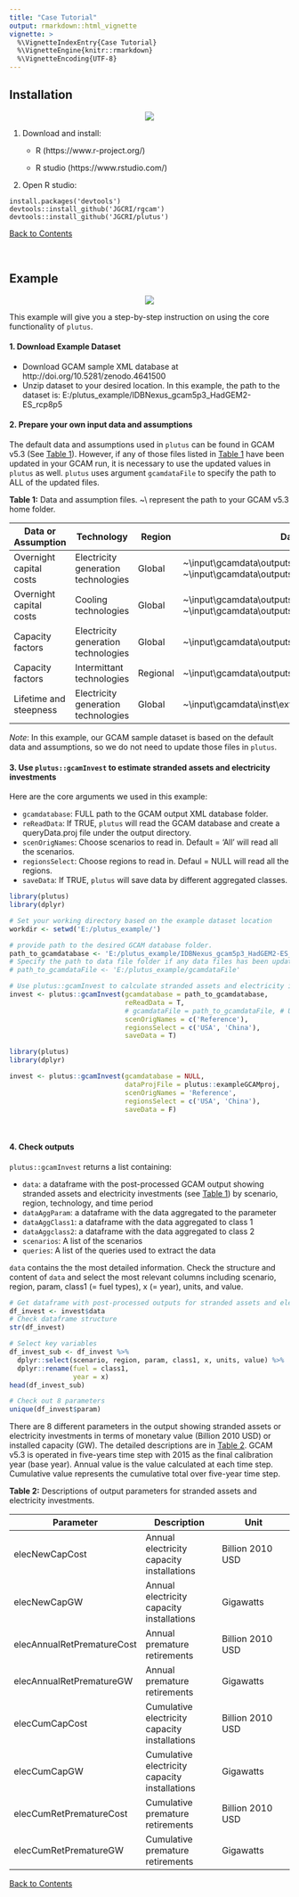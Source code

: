 ```yaml
---
title: "Case Tutorial"
output: rmarkdown::html_vignette
vignette: >
  %\VignetteIndexEntry{Case Tutorial}
  %\VignetteEngine{knitr::rmarkdown}
  %\VignetteEncoding{UTF-8}
---
```



<!-------------------------->
<!-------------------------->
## Installation
<!-------------------------->
<!-------------------------->
<p align="center"> <img src="vignettesFigs/divider.png"></p>

1. Download and install:

    - R (https://www.r-project.org/)
    
    - R studio (https://www.rstudio.com/)

    
2. Open R studio:

```
install.packages('devtools')
devtools::install_github('JGCRI/rgcam')
devtools::install_github('JGCRI/plutus')
```

[Back to Contents](#Contents)

<br />

<!-------------------------->
<!-------------------------->
## Example
<!-------------------------->
<!-------------------------->
<p align="center"> <img src="vignettesFigs/divider.png"></p>

This example will give you a step-by-step instruction on using the core functionality of `plutus`.

#### 1. Download Example Dataset

  - Download GCAM sample XML database at http://doi.org/10.5281/zenodo.4641500
  - Unzip dataset to your desired location. In this example, the path to the dataset is: E:/plutus_example/IDBNexus_gcam5p3_HadGEM2-ES_rcp8p5

#### 2. Prepare your own input data and assumptions

The default data and assumptions used in `plutus` can be found in GCAM v5.3 (See [Table 1](#table1)). However, if any of those files listed in [Table 1](#table1) have been updated in your GCAM run, it is necessary to use the updated values in `plutus` as well. `plutus` uses argument `gcamdataFile` to specify the path to ALL of the updated files.

<a name="table1"></a>
**Table 1:** Data and assumption files. ~\\ represent the path to your GCAM v5.3 home folder.

| Data or Assumption | Technology | Region | Data File in GCAM v5.3|
|---|---|---|---|
| Overnight capital costs | Electricity generation technologies | Global | ~\\input\\gcamdata\\outputs\\L2233.GlobalIntTechCapital_elec.csv <br /> ~\\input\\gcamdata\\outputs\\L2233.GlobalTechCapital_elecPassthru.csv |
| Overnight capital costs | Cooling technologies | Global | ~\\input\\gcamdata\\outputs\\L2233.GlobalIntTechCapital_elec_cool.csv <br /> ~\\input\\gcamdata\\outputs\\L2233.GlobalTechCapital_elec_cool.csv |
| Capacity factors | Electricity generation technologies | Global | ~\\input\\gcamdata\\outputs\\L223.GlobalTechCapFac_elec.csv |
| Capacity factors | Intermittant technologies | Regional | ~\\input\\gcamdata\\outputs\\L223.StubTechCapFactor_elec.csv |
| Lifetime and steepness| Electricity generation technologies | Global | ~\\input\\gcamdata\\inst\\extdata\\energy\\A23.globaltech_retirement.csv |

*Note*: In this example, our GCAM sample dataset is based on the default data and assumptions, so we do not need to update those files in `plutus`.

#### 3.  Use `plutus::gcamInvest` to estimate stranded assets and electricity investments

Here are the core arguments we used in this example:

  - `gcamdatabase`: FULL path to the GCAM output XML database folder.
  - `reReadData`: If TRUE, `plutus` will read the GCAM database and create a queryData.proj file under the output directory.
  - `scenOrigNames`: Choose scenarios to read in. Default = 'All' will read all the scenarios.
  - `regionsSelect`: Choose regions to read in. Defaul = NULL will read all the regions.
  - `saveData`: If TRUE, `plutus` will save data by different aggregated classes.


```r
library(plutus)
library(dplyr)

# Set your working directory based on the example dataset location
workdir <- setwd('E:/plutus_example/')

# provide path to the desired GCAM database folder.
path_to_gcamdatabase <- 'E:/plutus_example/IDBNexus_gcam5p3_HadGEM2-ES_rcp8p5'
# Specify the path to data file folder if any data files has been updated
# path_to_gcamdataFile <- 'E:/plutus_example/gcamdataFile'

# Use plutus::gcamInvest to calculate stranded assets and electricity investments
invest <- plutus::gcamInvest(gcamdatabase = path_to_gcamdatabase,
                             reReadData = T,
                             # gcamdataFile = path_to_gcamdataFile, # Use this argument if any data files has been updated
                             scenOrigNames = c('Reference'),
                             regionsSelect = c('USA', 'China'),
                             saveData = T)
```

```r
library(plutus)
library(dplyr)

invest <- plutus::gcamInvest(gcamdatabase = NULL,
                             dataProjFile = plutus::exampleGCAMproj,
                             scenOrigNames = 'Reference',
                             regionsSelect = c('USA', 'China'),
                             saveData = F)
```

<br />

#### 4. Check outputs

`plutus::gcamInvest` returns a list containing:

- `data`: a dataframe with the post-processed GCAM output showing stranded assets and electricity investments (see [Table 1](#table1)) by scenario, region, technology, and time period 
- `dataAggParam`: a dataframe with the data aggregated to the parameter
- `dataAggClass1`: a dataframe with the data aggregated to class 1
- `dataAggclass2`: a dataframe with the data aggregated to class 2
- `scenarios`: A list of the scenarios
- `queries`: A list of the queries used to extract the data

`data` contains the the most detailed information. Check the structure and content of `data` and select the most relevant columns including scenario, region, param, class1 (= fuel types), x (= year), units, and value.

```r
# Get dataframe with post-processed outputs for stranded assets and electricity investment
df_invest <- invest$data
# Check dataframe structure
str(df_invest)

# Select key variables
df_invest_sub <- df_invest %>% 
  dplyr::select(scenario, region, param, class1, x, units, value) %>% 
  dplyr::rename(fuel = class1,
                year = x)
head(df_invest_sub)

# Check out 8 parameters
unique(df_invest$param)

```


There are 8 different parameters in the output showing stranded assets or electricity investments in terms of monetary value (Billion 2010 USD) or installed capacity (GW). The detailed descriptions are in [Table 2](#table2). GCAM v5.3 is operated in five-years time step with 2015 as the final calibration year (base year). Annual value is the value calculated at each time step. Cumulative value represents the cumulative total over five-year time step.

<a name="table2"></a>
**Table 2:** Descriptions of output parameters for stranded assets and electricity investments.

| Parameter | Description | Unit |
|---|---|---|
| elecNewCapCost | Annual electricity capacity installations | Billion 2010 USD |
| elecNewCapGW | Annual electricity capacity installations | Gigawatts |
| elecAnnualRetPrematureCost | Annual premature retirements | Billion 2010 USD |
| elecAnnualRetPrematureGW | Annual premature retirements | Gigawatts |
| elecCumCapCost | Cumulative electricity capacity installations | Billion 2010 USD |
| elecCumCapGW | Cumulative electricity capacity installations | Gigawatts |
| elecCumRetPrematureCost | Cumulative premature retirements | Billion 2010 USD |
| elecCumRetPrematureGW | Cumulative premature retirements | Gigawatts |

[Back to Contents](#Contents)

